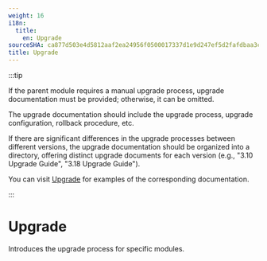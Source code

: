 ```yaml
---
weight: 16
i18n:
  title:
    en: Upgrade
sourceSHA: ca877d503e4d5812aaf2ea24956f0500017337d1e9d247ef5d2fafdbaa3cbd04
title: Upgrade
---
```


:::tip

If the parent module requires a manual upgrade process, upgrade documentation must be provided; otherwise, it can be omitted. 

The upgrade documentation should include the upgrade process, upgrade configuration, rollback procedure, etc. 

If there are significant differences in the upgrade processes between different versions, the upgrade documentation should be organized into a directory, offering distinct upgrade documents for each version (e.g., "3.10 Upgrade Guide", "3.18 Upgrade Guide"). 

You can visit [Upgrade](https://product-doc-guide.alauda.cn/template/upgrade/example.html) for examples of the corresponding documentation.

:::

# Upgrade

Introduces the upgrade process for specific modules.
